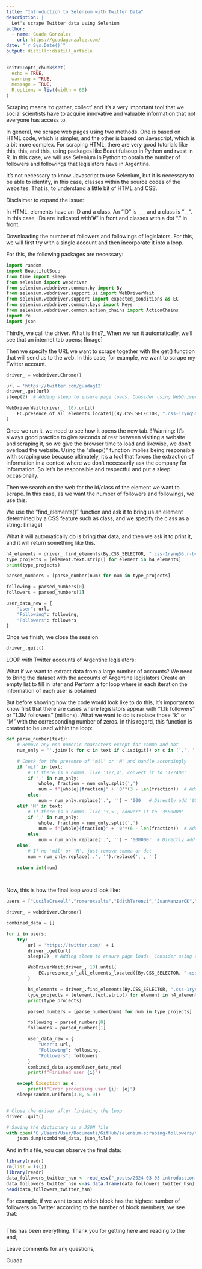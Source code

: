 ```yaml
---
title: "Introduction to Selenium with Twitter Data"
description: |
  Let's scrape Twitter data using Selenium
author:
  - name: Guada Gonzalez 
    url: https://guadagonzalez.com/
date: "`r Sys.Date()`"
output: distill::distill_article
---
```


```r
knitr::opts_chunk$set(
  echo = TRUE,
  warning = TRUE,
  message = TRUE,
  R.options = list(width = 60)
)

```


Scraping means 'to gather, collect' and it's a very important tool that we social scientists have to acquire innovative and valuable information that not everyone has access to.

In general, we scrape web pages using two methods. One is based on HTML code, which is simpler, and the other is based on Javascript, which is a bit more complex. For scraping HTML, there are very good tutorials like this, this, and this, using packages like Beautifulsoup in Python and rvest in R. In this case, we will use Selenium in Python to obtain the number of followers and followings that legislators have in Argentina.

It's not necessary to know Javascript to use Selenium, but it is necessary to be able to identify, in this case, classes within the source codes of the websites. That is, to understand a little bit of HTML and CSS.

Disclaimer to expand the issue:

In HTML, elements have an ID and a class. An "ID" is ___ and a class is "__". In this case, IDs are indicated with "#" in front and classes with a dot "." in front.

Downloading the number of followers and followings of legislators. For this, we will first try with a single account and then incorporate it into a loop.

For this, the following packages are necessary:

```python
import random
import BeautifulSoup
from time import sleep
from selenium import webdriver
from selenium.webdriver.common.by import By
from selenium.webdriver.support.ui import WebDriverWait
from selenium.webdriver.support import expected_conditions as EC
from selenium.webdriver.common.keys import Keys
from selenium.webdriver.common.action_chains import ActionChains
import re
import json

```



Thirdly, we call the driver. What is this?___
__
When we run it automatically, we'll see that an internet tab opens:
[Image]

Then we specify the URL we want to scrape together with the get() function that will send us to the web. In this case, for example, we want to scrape my Twitter account.


```python
driver_ = webdriver.Chrome()

url = 'https://twitter.com/guadag12'
driver_.get(url)
sleep(2)  # Adding sleep to ensure page loads. Consider using WebDriverWait for better practice.

WebDriverWait(driver_, 10).until(
    EC.presence_of_all_elements_located((By.CSS_SELECTOR, ".css-1rynq56.r-bcqeeo.r-qvutc0.r-37j5jr.r-a023e6.r-rjixqe.r-16dba41.r-1loqt21"))
)
```


Once we run it, we need to see how it opens the new tab.
! Warning: It's always good practice to give seconds of rest between visiting a website and scraping it, so we give the browser time to load and likewise, we don't overload the website. Using the "sleep()" function implies being responsible with scraping use because ultimately, it's a tool that forces the extraction of information in a context where we don't necessarily ask the company for information. So let's be responsible and respectful and put a sleep occasionally.

Then we search on the web for the id/class of the element we want to scrape. In this case, as we want the number of followers and followings, we use this:

We use the "find_elements()" function and ask it to bring us an element determined by a CSS feature such as class, and we specify the class as a string:
[Image]

What it will automatically do is bring that data, and then we ask it to print it, and it will return something like this.

```python
h4_elements = driver_.find_elements(By.CSS_SELECTOR, ".css-1rynq56.r-bcqeeo.r-qvutc0.r-37j5jr.r-a023e6.r-rjixqe.r-16dba41.r-1loqt21")
type_projects = [element.text.strip() for element in h4_elements]
print(type_projects)

parsed_numbers = [parse_number(num) for num in type_projects]

following = parsed_numbers[0]
followers = parsed_numbers[1]

user_data_new = {
    "User": url,
    "Following": following,
    "Followers": followers
}
```

Once we finish, we close the session:


```python
driver_.quit()
```


LOOP with Twitter accounts of Argentine legislators:

What if we want to extract data from a large number of accounts? We need to
Bring the dataset with the accounts of Argentine legislators
Create an empty list to fill in later and
Perform a for loop where in each iteration the information of each user is obtained

But before showing how the code would look like to do this, it's important to know first that there are cases where legislators appear with "1.1k followers" or "1.3M followers" (millions). What we want to do is replace those "k" or "M" with the corresponding number of zeros. In this regard, this function is created to be used within the loop:

```python

def parse_number(text):
    # Remove any non-numeric characters except for comma and dot
    num_only = ''.join([c for c in text if c.isdigit() or c in [',', '.']])

    # Check for the presence of 'mil' or 'M' and handle accordingly
    if 'mil' in text:
        # If there is a comma, like '127,4', convert it to '127400'
        if ',' in num_only:
            whole, fraction = num_only.split(',')
            num = f"{whole}{fraction}" + '0'*(3 - len(fraction))  # Add zeros to complete 'mil'
        else:
            num = num_only.replace('.', '') + '000'  # Directly add '000' for 'mil'
    elif 'M' in text:
        # If there is a comma, like '3,5', convert it to '3500000'
        if ',' in num_only:
            whole, fraction = num_only.split(',')
            num = f"{whole}{fraction}" + '0'*(6 - len(fraction))  # Add zeros to complete 'M'
        else:
            num = num_only.replace('.', '') + '000000'  # Directly add '000000' for 'M'
    else:
        # If no 'mil' or 'M', just remove comma or dot
        num = num_only.replace('.', '').replace(',', '')

    return int(num)
    
    
```

Now, this is how the final loop would look like:

```python
users = ["LucilaCrexell","romeroxsalta","EdithTerenzi","JuanManzurOK","Florelop","jfrejal","sergiounac","ClaudiaLAZamora","josenedersde","negrojoao","palibensusan","LuciaCorpacci","marcelewan","mendozsandra","GerardoSenador","pilattivergara","marianorecalde","antoniorodasok","CarmenAlvarezR","alfredodeangeli","MartinGoerling","HualaVictoria","ljuez","lupetagliaferri","Arce_Carlos_","decutrojas","bartoloabdala","brunooliverasj","PaoltroniF","beatriz_avilaok","josemacarambia","NataliaGadano","AndyCristina07","monicasilvarn","wadodecorrido","ditulliojuli","aliciakirchner","CarolinaMoises","fernandosalino","martindonate","EugeniaDureTDF","anabelfsagasti","garcialarraburu","noragimenezok","ElOsoLeavy","LinaresCarlosCR","Oscar_Parrilli","sapag_silvia","espinolacamau","EdgardoKueider","alevigo","GabiValenzuel","PeteCoVischi","mariana_juri","rodysuarez","MaxiAbad","famaflavio","Dkroneberger","carolinalosada","GugaLusto","Senadora_Olalla","VZimmermannOK","blancopabloda"]

driver_ = webdriver.Chrome()

combined_data = []

for i in users:
    try:
        url = 'https://twitter.com/' + i
        driver_.get(url)
        sleep(2)  # Adding sleep to ensure page loads. Consider using WebDriverWait for better practice.

        WebDriverWait(driver_, 10).until(
            EC.presence_of_all_elements_located((By.CSS_SELECTOR, ".css-1rynq56.r-bcqeeo.r-qvutc0.r-37j5jr.r-a023e6.r-rjixqe.r-16dba41.r-1loqt21"))
        )

        h4_elements = driver_.find_elements(By.CSS_SELECTOR, ".css-1rynq56.r-bcqeeo.r-qvutc0.r-37j5jr.r-a023e6.r-rjixqe.r-16dba41.r-1loqt21")
        type_projects = [element.text.strip() for element in h4_elements]
        print(type_projects)

        parsed_numbers = [parse_number(num) for num in type_projects]

        following = parsed_numbers[0]
        followers = parsed_numbers[1]

        user_data_new = {
            "User": url,
            "Following": following,
            "Followers": followers
        }
        combined_data.append(user_data_new)
        print(f"Finished user {i}")

    except Exception as e:
        print(f"Error processing user {i}: {e}")
    sleep(random.uniform(3.0, 5.0))


# Close the driver after finishing the loop
driver_.quit()

# Saving the dictionary as a JSON file
with open('C:/Users/User/Documents/GitHub/selenium-scraping-followers/twitter_followers_hsn.json', 'w') as json_file:
    json.dump(combined_data, json_file)

```

And in this file, you can observe the final data:

```r
library(readr)
rm(list = ls())
library(readr)
data_followers_twitter_hsn <- read_csv("_posts/2024-03-03-introduction-to-selenium-with-twitter-data/data/data_followers_twitter_hsn.csv")
data_followers_twitter_hsn <-as.data.frame(data_followers_twitter_hsn)
head(data_followers_twitter_hsn)
```

For example, if we want to see which block has the highest number of followers on Twitter according to the number of block members, we see that:

```python

```

This has been everything. Thank you for getting here and reading to the end,

Leave comments for any questions,

Guada




